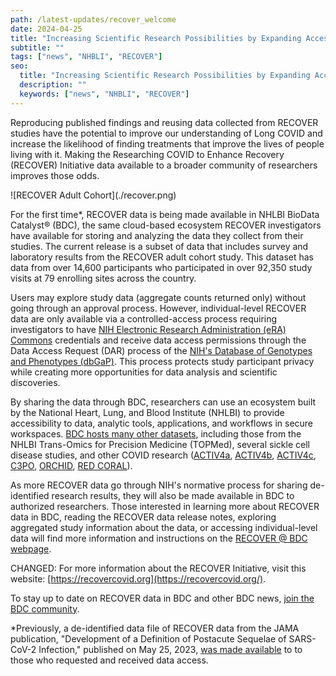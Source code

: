 ```yaml
---
path: /latest-updates/recover_welcome
date: 2024-04-25
title: "Increasing Scientific Research Possibilities by Expanding Access to RECOVER Data"
subtitle: ""
tags: ["news", "NHBLI", "RECOVER"]
seo:
  title: "Increasing Scientific Research Possibilities by Expanding Access to RECOVER Data"
  description: ""
  keywords: ["news", "NHBLI", "RECOVER"]
---
```

Reproducing published findings and reusing data collected from RECOVER studies have the potential to improve our understanding of Long COVID and increase the likelihood of finding treatments that improve the lives of people living with it. Making the Researching COVID to Enhance Recovery (RECOVER) Initiative data available to a broader community of researchers improves those odds.

<div class="blog-image-section twothirds-width-image blog-image-right">
![RECOVER Adult Cohort](./recover.png)
</div>

For the first time*, RECOVER data is being made available in NHLBI BioData Catalyst® (BDC), the same cloud-based ecosystem RECOVER investigators have available for storing and analyzing the data they collect from their studies. The current release is a subset of data that includes survey and laboratory results from the RECOVER adult cohort study. This dataset has data from over 14,600 participants who participated in over 92,350 study visits at 79 enrolling sites across the country.

Users may explore study data (aggregate counts returned only) without going through an approval process. However, individual-level RECOVER data are only available via a controlled-access process requiring investigators to have [NIH Electronic Research Administration (eRA) Commons](https://public.era.nih.gov/commonsplus/public/login.era?TARGET=https%3A%2F%2Fpublic.era.nih.gov%3A443%2Fcommons) credentials and receive data access permissions through the Data Access Request (DAR) process of the [NIH's Database of Genotypes and Phenotypes (dbGaP)](https://www.ncbi.nlm.nih.gov/gap/). This process protects study participant privacy while creating more opportunities for data analysis and scientific discoveries.

By sharing the data through BDC, researchers can use an ecosystem built by the National Heart, Lung, and Blood Institute (NHLBI) to provide accessibility to data, analytic tools, applications, and workflows in secure workspaces. [BDC hosts many other datasets](/resources/data), including those from the NHLBI Trans-Omics for Precision Medicine (TOPMed), several sickle cell disease studies, and other COVID research ([ACTIV4a](https://www.ncbi.nlm.nih.gov/projects/gap/cgi-bin/study.cgi?study_id=phs002694.v1.p1), [ACTIV4b](https://www.ncbi.nlm.nih.gov/projects/gap/cgi-bin/study.cgi?study_id=phs002710.v1.p1), [ACTIV4c](https://www.ncbi.nlm.nih.gov/projects/gap/cgi-bin/study.cgi?study_id=phs003063.v1.p1), [C3PO](https://www.ncbi.nlm.nih.gov/projects/gap/cgi-bin/study.cgi?study_id=phs002752.v1.p1), [ORCHID](https://www.ncbi.nlm.nih.gov/projects/gap/cgi-bin/study.cgi?study_id=phs002299.v1.p1), [RED CORAL](https://www.ncbi.nlm.nih.gov/projects/gap/cgi-bin/study.cgi?study_id=phs002363.v1.p1)).

As more RECOVER data go through NIH's normative process for sharing de-identified research results, they will also be made available in BDC to authorized researchers. Those interested in learning more about RECOVER data in BDC, reading the RECOVER data release notes, exploring aggregated study information about the data, or accessing individual-level data will find more information and instructions on the [RECOVER @ BDC webpage](/about/research-communities/#recover).

CHANGED: For more information about the RECOVER Initiative, visit this website: [https://recovercovid.org](https://recovercovid.org/).

To stay up to date on RECOVER data in BDC and other BDC news, [join the BDC community](/join-bdc).

*Previously, a de-identified data file of RECOVER data from the JAMA publication, "Development of a Definition of Postacute Sequelae of SARS-CoV-2 Infection," published on May 25, 2023, [was made available](https://recovercovid.org/data) to to those who requested and received data access.